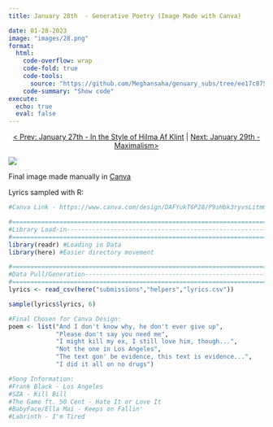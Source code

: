```yaml
---
title: January 28th  - Generative Poetry (Image Made with Canva)

date: 01-28-2023
image: "images/28.png"
format:
  html:
    code-overflow: wrap
    code-fold: true
    code-tools:
      source: "https://github.com/Meghansaha/genuary_subs/tree/ee17c875f979a9647d1ecc697171d751b5e73198/year/submissions/2023/scripts/28_gen_poetry.R"
    code-summary: "Show code"
execute:
  echo: true
  eval: false
---
```


<center>[\< Prev: January 27th - In the Style of Hilma Af Klint](day_27.qmd) \| [Next: January 29th - Maximalism\>](day_29.qmd)</center>

![](images/28.png){fig-alt="A screenshot of a fictitious imessage conversation made in Canva. The user of the iPhone has sent a stream of texts to a person named  Bestie  at 7pm on January 28th. The texts read And I don't know why, he don't ever give up ,  Please don't say you need me ,  I might kill my ex, I still love him though... ,  Not eh one in Los Angeles ,  the text gon' be evidence... this text is evidence... grimace emoji ,  I did it all on no drugs  The iPhone is in dark mode, it's screen is cracked, and the current time is 9:11." fig-align="center"}

Final image made manually in [Canva](https://www.canva.com/design/DAFYukT6P28/P9sHbk3ryvsLitmOT_XEsg/view?utm_content=DAFYukT6P28&utm_campaign=designshare&utm_medium=link&utm_source=publishsharelink&mode=preview)

Lyrics sampled with R:

```r
#Canva Link - https://www.canva.com/design/DAFYukT6P28/P9sHbk3ryvsLitmOT_XEsg/view?utm_content=DAFYukT6P28&utm_campaign=designshare&utm_medium=link&utm_source=publishsharelink&mode=preview

#=============================================================================#
#Library Load-in---------------------------------------------------------------
#=============================================================================#
library(readr) #Loading in Data
library(here) #Easier directory movement

#=============================================================================#
#Data Pull/Generation----------------------------------------------------------
#=============================================================================#
lyrics <- read_csv(here("submissions","helpers","lyrics.csv"))

sample(lyrics$lyrics, 6)

#Final Chosen for Canva Design:
poem <- list("And I don't know why, he don't ever give up",
             "Please don't say you need me",
             "I might kill my ex, I still love him, though...",
             "Not the one in Los Angeles",
             "The text gon' be evidence, this text is evidence...",
             "I did it all on no drugs")

#Song Information:
#Frank Black - Los Angeles
#SZA - Kill Bill
#The Game ft. 50 Cent - Hate It or Love It
#BabyFace/Ella Mai - Keeps on Fallin'
#Labrinth - I'm Tired
```
